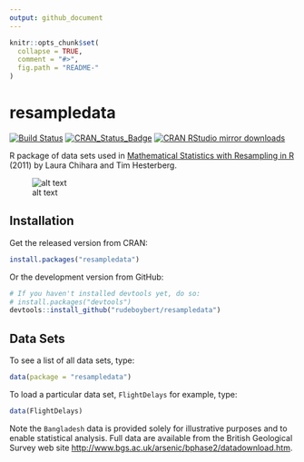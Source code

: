 ```yaml
---
output: github_document
---
```


<!-- README.md is generated from README.Rmd. Please edit that file -->

```r
knitr::opts_chunk$set(
  collapse = TRUE,
  comment = "#>",
  fig.path = "README-"
)
```


# resampledata

[![Build Status](https://travis-ci.org/rudeboybert/resampledata.png?branch=master)](https://travis-ci.org/rudeboybert/resampledata)
[![CRAN_Status_Badge](http://www.r-pkg.org/badges/version/resampledata)](http://cran.r-project.org/package=resampledata)
[![CRAN RStudio mirror downloads](http://cranlogs.r-pkg.org/badges/resampledata)](http://www.r-pkg.org/pkg/resampledata)

R package of data sets used in [Mathematical Statistics with Resampling in R](https://sites.google.com/site/chiharahesterberg/) (2011) by Laura Chihara and Tim Hesterberg.

![alt text](textbook.jpg)

## Installation

Get the released version from CRAN:

```r
install.packages("resampledata")
```

Or the development version from GitHub:

```r
# If you haven't installed devtools yet, do so:
# install.packages("devtools")
devtools::install_github("rudeboybert/resampledata")
```

## Data Sets

To see a list of all data sets, type:

```r
data(package = "resampledata")
```

To load a particular data set, `FlightDelays` for example, type:

```r
data(FlightDelays)
```

Note the `Bangladesh` data is provided solely for illustrative purposes and to 
enable statistical analysis.  Full data are available from the British 
Geological Survey web site
[http://www.bgs.ac.uk/arsenic/bphase2/datadownload.htm](http://www.bgs.ac.uk/arsenic/bphase2/datadownload.htm).
